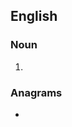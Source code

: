 {{also|impôts}}
==English==

===Noun===
{{head|en|noun plural form}}

# {{plural of|impost|lang=en}}

===Anagrams===
* {{anagrams|en|misstop}}